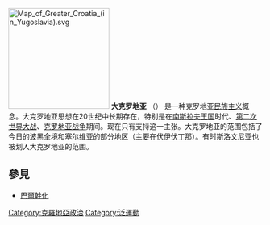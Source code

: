 {{NoteTA
|G1=地名
|G2=nationality
}}
[[File:Map_of_Greater_Croatia_(in_Yugoslavia).svg|200px]]
'''大克罗地亚''' （{{lang-hr|Velika Hrvatska}}） 是一种克罗地亚[[民族主义|民族主义]]概念。大克罗地亚思想在20世纪中长期存在，特别是在[[南斯拉夫王国|南斯拉夫王国]]时代、[[第二次世界大战|第二次世界大战]]、[[克罗地亚战争|克罗地亚战争]]期间。现在只有{{le|克罗地亚纯粹权利党|Croatian Pure Party of Rights}}支持这一主张。大克罗地亚的范围包括了今日的[[波黑|波黑]]全境和塞尔维亚的部分地区（主要在[[伏伊伏丁那|伏伊伏丁那]]）。有时[[斯洛文尼亚|斯洛文尼亚]]也被划入大克罗地亚的范围。

== 參見 ==
* [[巴爾幹化|巴爾幹化]]

{{民族統一主義}}
{{Pan-nationalist concepts}}
{{Croatia-stub}}

[[Category:克羅地亞政治|Category:克羅地亞政治]]
[[Category:泛運動|Category:泛運動]]